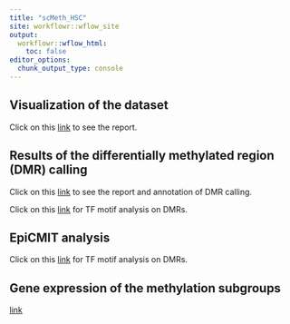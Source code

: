 ```yaml
---
title: "scMeth_HSC"
site: workflowr::wflow_site
output:
  workflowr::wflow_html:
    toc: false
editor_options:
  chunk_output_type: console
---
```



## Visualization of the dataset


Click on this [link](visualization.html) to see the report. 


## Results of the differentially methylated region (DMR) calling


Click on this [link](DMR_report.html) to see the report and annotation of DMR calling. 

Click on this [link](homer_results.html) for TF motif analysis on DMRs. 

## EpiCMIT analysis

Click on this [link](epiCMIT_score_comb.html) for TF motif analysis on DMRs. 


## Gene expression of the methylation subgroups 
[link](GE_meth_groups.html)
